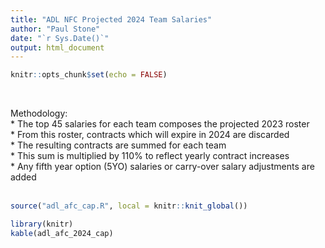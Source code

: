 ```yaml
---
title: "ADL NFC Projected 2024 Team Salaries"
author: "Paul Stone"
date: "`r Sys.Date()`"
output: html_document
---
```


```r
knitr::opts_chunk$set(echo = FALSE)
```
<br />  

Methodology:  
* The top 45 salaries for each team composes the projected 2023 roster  
* From this roster, contracts which will expire in 2024 are discarded  
* The resulting contracts are summed for each team  
* This sum is multiplied by 110% to reflect yearly contract increases  
* Any fifth year option (5YO) salaries or carry-over salary adjustments are added  
<br />  

```r
source("adl_afc_cap.R", local = knitr::knit_global())
```

```r
library(knitr)
kable(adl_afc_2024_cap)
```
